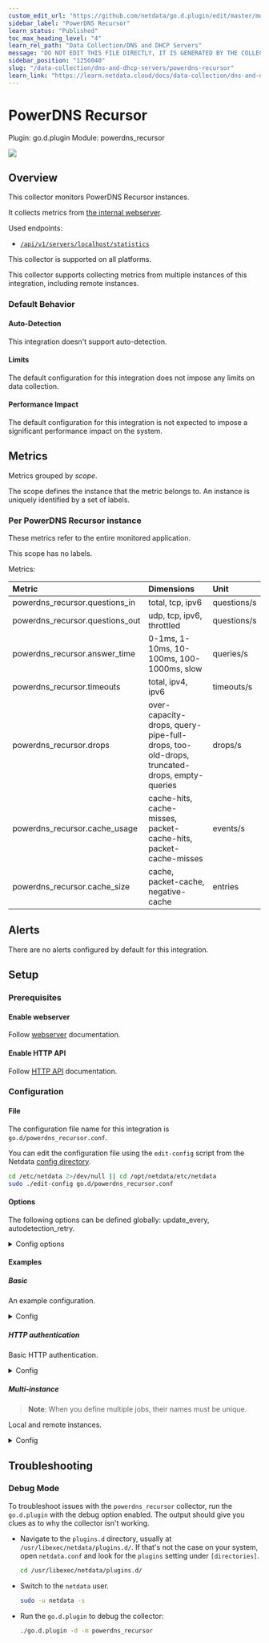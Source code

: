 ```yaml
---
custom_edit_url: "https://github.com/netdata/go.d.plugin/edit/master/modules/powerdns_recursor/metadata.yaml"
sidebar_label: "PowerDNS Recursor"
learn_status: "Published"
toc_max_heading_level: "4"
learn_rel_path: "Data Collection/DNS and DHCP Servers"
message: "DO NOT EDIT THIS FILE DIRECTLY, IT IS GENERATED BY THE COLLECTOR'S metadata.yaml FILE"
sidebar_position: "1256040"
slug: "/data-collection/dns-and-dhcp-servers/powerdns-recursor"
learn_link: "https://learn.netdata.cloud/docs/data-collection/dns-and-dhcp-servers/powerdns-recursor"
---
```



# PowerDNS Recursor

Plugin: go.d.plugin
Module: powerdns_recursor

<img src="https://img.shields.io/badge/maintained%20by-Netdata-%2300ab44" />

## Overview

This collector monitors PowerDNS Recursor instances.

It collects metrics from [the internal webserver](https://doc.powerdns.com/recursor/http-api/index.html#built-in-webserver-and-http-api).

Used endpoints:

- [`/api/v1/servers/localhost/statistics`](https://doc.powerdns.com/recursor/common/api/endpoint-statistics.html)




This collector is supported on all platforms.

This collector supports collecting metrics from multiple instances of this integration, including remote instances.


### Default Behavior

#### Auto-Detection

This integration doesn't support auto-detection.

#### Limits

The default configuration for this integration does not impose any limits on data collection.

#### Performance Impact

The default configuration for this integration is not expected to impose a significant performance impact on the system.


## Metrics

Metrics grouped by *scope*.

The scope defines the instance that the metric belongs to. An instance is uniquely identified by a set of labels.



### Per PowerDNS Recursor instance

These metrics refer to the entire monitored application.

This scope has no labels.

Metrics:

| Metric | Dimensions | Unit |
|:------|:----------|:----|
| powerdns_recursor.questions_in | total, tcp, ipv6 | questions/s |
| powerdns_recursor.questions_out | udp, tcp, ipv6, throttled | questions/s |
| powerdns_recursor.answer_time | 0-1ms, 1-10ms, 10-100ms, 100-1000ms, slow | queries/s |
| powerdns_recursor.timeouts | total, ipv4, ipv6 | timeouts/s |
| powerdns_recursor.drops | over-capacity-drops, query-pipe-full-drops, too-old-drops, truncated-drops, empty-queries | drops/s |
| powerdns_recursor.cache_usage | cache-hits, cache-misses, packet-cache-hits, packet-cache-misses | events/s |
| powerdns_recursor.cache_size | cache, packet-cache, negative-cache | entries |



## Alerts

There are no alerts configured by default for this integration.


## Setup

### Prerequisites

#### Enable webserver

Follow [webserver](https://doc.powerdns.com/recursor/http-api/index.html#webserver) documentation.


#### Enable HTTP API

Follow [HTTP API](https://doc.powerdns.com/recursor/http-api/index.html#enabling-the-api) documentation.



### Configuration

#### File

The configuration file name for this integration is `go.d/powerdns_recursor.conf`.


You can edit the configuration file using the `edit-config` script from the
Netdata [config directory](/docs/configuring/configuration#the-netdata-config-directory).

```bash
cd /etc/netdata 2>/dev/null || cd /opt/netdata/etc/netdata
sudo ./edit-config go.d/powerdns_recursor.conf
```
#### Options

The following options can be defined globally: update_every, autodetection_retry.


<details><summary>Config options</summary>

| Name | Description | Default | Required |
|:----|:-----------|:-------|:--------:|
| update_every | Data collection frequency. | 5 | False |
| autodetection_retry | Recheck interval in seconds. Zero means no recheck will be scheduled. | 0 | False |
| url | Server URL. | http://127.0.0.1:8081 | True |
| timeout | HTTP request timeout. | 1 | False |
| username | Username for basic HTTP authentication. |  | False |
| password | Password for basic HTTP authentication. |  | False |
| proxy_url | Proxy URL. |  | False |
| proxy_username | Username for proxy basic HTTP authentication. |  | False |
| proxy_password | Password for proxy basic HTTP authentication. |  | False |
| method | HTTP request method. | GET | False |
| body | HTTP request body. |  | False |
| headers | HTTP request headers. |  | False |
| not_follow_redirects | Redirect handling policy. Controls whether the client follows redirects. | False | False |
| tls_skip_verify | Server certificate chain and hostname validation policy. Controls whether the client performs this check. | False | False |
| tls_ca | Certification authority that the client uses when verifying the server's certificates. |  | False |
| tls_cert | Client TLS certificate. |  | False |
| tls_key | Client TLS key. |  | False |

</details>

#### Examples

##### Basic

An example configuration.

<details><summary>Config</summary>

```yaml
jobs:
  - name: local
    url: http://127.0.0.1:8081

```
</details>

##### HTTP authentication

Basic HTTP authentication.

<details><summary>Config</summary>

```yaml
jobs:
  - name: local
    url: http://127.0.0.1:8081
    username: admin
    password: password

```
</details>

##### Multi-instance

> **Note**: When you define multiple jobs, their names must be unique.

Local and remote instances.


<details><summary>Config</summary>

```yaml
jobs:
  - name: local
    url: http://127.0.0.1:8081

  - name: remote
    url: http://203.0.113.0:8081

```
</details>



## Troubleshooting

### Debug Mode

To troubleshoot issues with the `powerdns_recursor` collector, run the `go.d.plugin` with the debug option enabled. The output
should give you clues as to why the collector isn't working.

- Navigate to the `plugins.d` directory, usually at `/usr/libexec/netdata/plugins.d/`. If that's not the case on
  your system, open `netdata.conf` and look for the `plugins` setting under `[directories]`.

  ```bash
  cd /usr/libexec/netdata/plugins.d/
  ```

- Switch to the `netdata` user.

  ```bash
  sudo -u netdata -s
  ```

- Run the `go.d.plugin` to debug the collector:

  ```bash
  ./go.d.plugin -d -m powerdns_recursor
  ```


